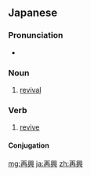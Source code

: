 ==Japanese==
{{ja-kanjitab|さい|こう|yomi=on}}

===Pronunciation===
* {{ja-pron|さいこう|yomi=o}}

===Noun===
{{ja-noun|さいこう}}

# [[revival]]

===Verb===
{{ja-verb-suru|tr=both|さいこう}}

# [[revive]]

====Conjugation====
{{ja-suru|さいこう}}

[[mg:再興]]
[[ja:再興]]
[[zh:再興]]